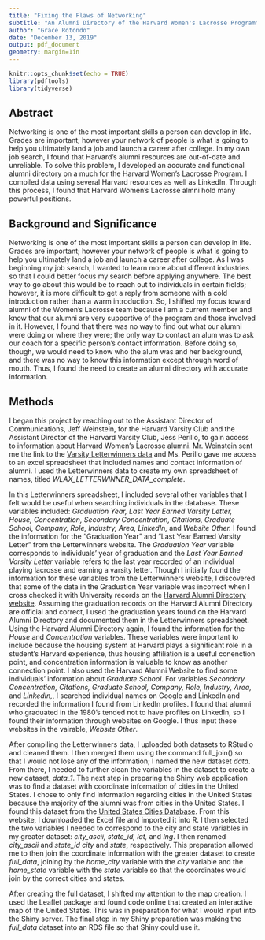 ```yaml
---
title: "Fixing the Flaws of Networking"
subtitle: "An Alumni Directory of the Harvard Women's Lacrosse Program"
author: "Grace Rotondo"
date: "December 13, 2019"
output: pdf_document
geometry: margin=1in
---
```


```r
knitr::opts_chunk$set(echo = TRUE)
library(pdftools)
library(tidyverse)
```


## Abstract ##

Networking is one of the most important skills a person can develop in life. Grades are important; however your network of people is what is going to help you ultimately land a job and launch a career after college. In my own job search, I found that Harvard's alumni resources are out-of-date and unreliable. To solve this problem, I developed an accurate and functional alumni directory on a much for the Harvard Women's Lacrosse Program. I compiled data using several Harvard resources as well as LinkedIn. Through this process, I found that Harvard Women's Lacrosse almni hold many powerful positions.

\newpage

## Background and Significance ##
Networking is one of the most important skills a person can develop in life. Grades are important; however your network of people is what is going to help you ultimately land a job and launch a career after college. As I was beginning my job search, I wanted to learn more about different industries so that I could better focus my search before applying anywhere. The best way to go about this would be to reach out to individuals in certain fields; however, it is more difficult to get a reply from someone with a cold introduction rather than a warm introduction. So, I shifted my focus toward alumni of the Women's Lacrosse team because I am a current member and know that our alumni are very supportive of the program and those involved in it. However, I found that there was no way to find out what our alumni were doing or where they were; the only way to contact an alum was to ask our coach for a specific person's contact information. Before doing so, though, we would need to know who the alum was and her background, and there was no way to know this information except through word of mouth. Thus, I found the need to create an alumni directory with accurate information.


## Methods ##
I began this project by reaching out to the Assistant Director of Communications, Jeff Weinstein, for the Harvard Varsity Club and the Assistant Director of the Harvard Varsity Club, Jess Perillo, to gain access to information about Harvard Women's Lacrosse alumni. Mr. Weinstein sent me the link to the [Varsity Letterwinners data](https://www.gocrimson.com/sports/wlax/history/letterwinners) and Ms. Perillo gave me access to an excel spreadsheet that included names and contact information of alumni. I used the Letterwinners data to create my own spreadsheet of names, titled _WLAX_LETTERWINNER_DATA_complete_. 

In this Letterwinners spreadsheet, I included several other variables that I felt would be useful when searching individuals in the database. These variables included: _Graduation Year,_ _Last Year Earned Varsity Letter,_ _House,_ _Concentration,_ _Secondary Concentration,_ _Citations,_ _Graduate School,_ _Company,_ _Role,_ _Industry,_ _Area,_ _LinkedIn,_ and _Website Other._ I found the information for the "Graduation Year" and "Last Year Earned Varsity Letter" from the Letterwinners website. The _Graduation Year_ variable corresponds to individuals' year of graduation and the _Last Year Earned Varsity Letter_ variable refers to the last year recorded of an individual playing lacrosse and earning a varsity letter. Though I initially found the information for these variables from the Letterwinners website, I discovered that some of the data in the Graduation Year variable was incorrect when I cross checked it with University records on the [Harvard Alumni Directory website](https://alumni.harvard.edu). Assuming the graduation records on the Harvard Alumni Directory are official and correct, I used the graduation years found on the Harvard Alumni Directory and documented them in the Letterwinners spreadsheet. Using the Harvard Alumni Directory again, I found the information for the _House_ and _Concentration_ variables. These variables were important to include because the housing system at Harvard plays a significant role in a student's Harvard experience, thus housing affiliation is a useful conenction point, and concentration information is valuable to know as another connection point. I also used the Harvard Alumni Website to find some individuals' information about _Graduate School_. For variables _Secondary Concentration,_ _Citations,_ _Graduate School,_ _Company,_ _Role,_ _Industry,_ _Area,_ and _LinkedIn,_, I searched individual names on Google and LinkedIn and recorded the information I found from LinkedIn profiles. I found that alumni who graduated in the 1980's tended not to have profiles on LinkedIn, so I found their information through websites on Google. I thus input these websites in the vairable, _Website Other_.

After compiling the Letterwinners data, I uploaded both datasets to RStudio and cleaned them. I then merged them using the command full_join() so that I would not lose any of the information; I named the new dataset _data_. From there, I needed to further clean the variables in the dataset to create a new dataset, _data_1_. The next step in preparing the Shiny web application was to find a dataset with coordinate information of cities in the United States. I chose to only find information regarding cities in the United States because the majority of the alumni was from cities in the United States. I found this dataset from the [United States Cities Database](https://simplemaps.com/data/us-cities). From this website, I downloaded the Excel file and imported it into R. I then selected the two variables I needed to correspond to the city and state variables in my greater dataset: _city_ascii,_ _state_id,_ _lat,_ and _lng_. I then renamed _city_ascii_ and _state_id_ _city_ and _state_, respectively. This preparation allowed me to then join the coordinate information with the greater dataset to create _full_data_, joining by the _home_city_ variable with the _city_ variable and the _home_state_ variable with the _state_ variable so that the coordinates would join by the correct cities and states.

After creating the full dataset, I shifted my attention to the map creation. I used the Leaflet package and found code online that created an interactive map of the United States. This was in preparation for what I would input into the Shiny server. The final step in my Shiny preparation was making the _full_data_ dataset into an RDS file so that Shiny could use it.